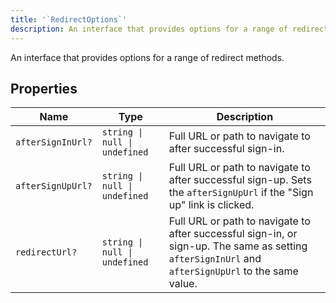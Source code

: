 ```yaml
---
title: '`RedirectOptions`'
description: An interface that provides options for a range of redirect methods.
---
```


An interface that provides options for a range of redirect methods.

## Properties

| Name | Type | Description |
| --- | --- | --- |
| `afterSignInUrl?` | `string \| null \| undefined` | Full URL or path to navigate to after successful sign-in. |
| `afterSignUpUrl?` | `string \| null \| undefined` | Full URL or path to navigate to after successful sign-up. Sets the `afterSignUpUrl` if the "Sign up" link is clicked. |
| `redirectUrl?` | `string \| null \| undefined` | Full URL or path to navigate to after successful sign-in, or sign-up. The same as setting `afterSignInUrl` and `afterSignUpUrl` to the same value. |